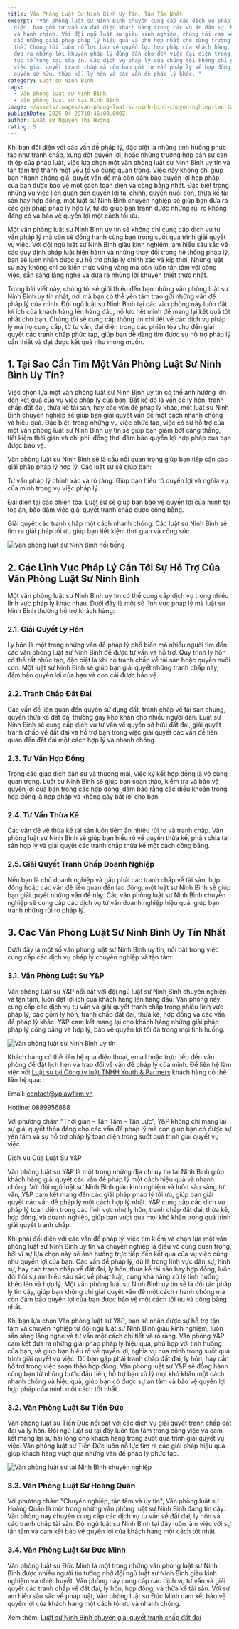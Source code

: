 ```yaml
---
title: Văn Phòng Luật Sư Ninh Bình Uy Tín, Tận Tâm Nhất
excerpt: "Văn phòng luật sư Ninh Bình chuyên cung cấp các dịch vụ pháp lý toàn
  diện, bao gồm tư vấn và đại diện khách hàng trong các vụ án dân sự, hình sự,
  và hành chính. Với đội ngũ luật sư giàu kinh nghiệm, chúng tôi cam kết cung
  cấp những giải pháp pháp lý hiệu quả và phù hợp nhất cho từng trường hợp cụ
  thể. Chúng tôi luôn nỗ lực bảo vệ quyền lợi hợp pháp của khách hàng, từ việc
  đưa ra những lời khuyên pháp lý đúng đắn cho đến việc đại diện trong các thủ
  tục tố tụng tại tòa án. Các dịch vụ pháp lý của chúng tôi không chỉ giới hạn ở
  việc giải quyết tranh chấp mà còn bao gồm tư vấn pháp lý về hợp đồng, đất đai,
  quyền sở hữu, thừa kế, ly hôn và các vấn đề pháp lý khác. "
category: Luật sư Ninh Bình
tags:
  - Văn phòng luật sư Ninh Bình
  - Văn phòng luật sư tại Ninh Bình
image: ~/assets/images/van-phong-luat-su-ninh-binh-chuyen-nghiep-tan-tam.jpg
publishDate: 2025-04-29T10:46:00.000Z
author: Luật sư Nguyễn Thị Hướng
rating: 5
---
```

Khi bạn đối diện với các vấn đề pháp lý, đặc biệt là những tình huống phức tạp như tranh chấp, xung đột quyền lợi, hoặc những trường hợp cần sự can thiệp của pháp luật, việc lựa chọn một văn phòng luật sư Ninh Bình uy tín và tận tâm trở thành một yếu tố vô cùng quan trọng. Việc này không chỉ giúp bạn nhanh chóng giải quyết vấn đề mà còn đảm bảo quyền lợi hợp pháp của bạn được bảo vệ một cách toàn diện và công bằng nhất. Đặc biệt trong những vụ việc liên quan đến quyền lợi tài chính, quyền nuôi con, thừa kế tài sản hay hợp đồng, một luật sư Ninh Bình chuyên nghiệp sẽ giúp bạn đưa ra các giải pháp pháp lý hợp lý, từ đó giúp bạn tránh được những rủi ro không đáng có và bảo vệ quyền lợi một cách tối ưu.

Một văn phòng luật sư Ninh Bình uy tín sẽ không chỉ cung cấp dịch vụ tư vấn pháp lý mà còn sẽ đồng hành cùng bạn trong suốt quá trình giải quyết vụ việc. Với đội ngũ luật sư Ninh Bình giàu kinh nghiệm, am hiểu sâu sắc về các quy định pháp luật hiện hành và những thay đổi trong hệ thống pháp lý, bạn sẽ luôn nhận được sự hỗ trợ pháp lý chính xác và kịp thời. Những luật sư này không chỉ có kiến thức vững vàng mà còn luôn tận tâm với công việc, sẵn sàng lắng nghe và đưa ra những lời khuyên thiết thực nhất.

Trong bài viết này, chúng tôi sẽ giới thiệu đến bạn những văn phòng luật sư Ninh Bình uy tín nhất, nơi mà bạn có thể yên tâm trao gửi những vấn đề pháp lý của mình. Đội ngũ luật sư Ninh Bình tại các văn phòng này luôn đặt lợi ích của khách hàng lên hàng đầu, nỗ lực hết mình để mang lại kết quả tốt nhất cho bạn. Chúng tôi sẽ cung cấp thông tin chi tiết về các dịch vụ pháp lý mà họ cung cấp, từ tư vấn, đại diện trong các phiên tòa cho đến giải quyết các tranh chấp phức tạp, giúp bạn dễ dàng tìm được sự hỗ trợ pháp lý cần thiết và đạt được kết quả như mong muốn.

## 1. Tại Sao Cần Tìm Một Văn Phòng Luật Sư Ninh Bình Uy Tín?

Việc chọn lựa một văn phòng luật sư Ninh Bình uy tín có thể ảnh hưởng lớn đến kết quả của vụ việc pháp lý của bạn. Bất kể đó là vấn đề ly hôn, tranh chấp đất đai, thừa kế tài sản, hay các vấn đề pháp lý khác, một luật sư Ninh Bình chuyên nghiệp sẽ giúp bạn giải quyết vấn đề một cách nhanh chóng và hiệu quả. Đặc biệt, trong những vụ việc phức tạp, việc có sự hỗ trợ của một văn phòng luật sư Ninh Bình uy tín sẽ giúp bạn giảm bớt căng thẳng, tiết kiệm thời gian và chi phí, đồng thời đảm bảo quyền lợi hợp pháp của bạn được bảo vệ.

Văn phòng luật sư Ninh Bình sẽ là cầu nối quan trọng giúp bạn tiếp cận các giải pháp pháp lý hợp lý. Các luật sư sẽ giúp bạn:

Tư vấn pháp lý chính xác và rõ ràng: Giúp bạn hiểu rõ quyền lợi và nghĩa vụ của mình trong vụ việc pháp lý.

Đại diện tại các phiên tòa: Luật sư sẽ giúp bạn bảo vệ quyền lợi của mình tại tòa án, bảo đảm việc giải quyết tranh chấp được công bằng.

Giải quyết các tranh chấp một cách nhanh chóng: Các luật sư Ninh Bình sẽ tìm ra giải pháp tối ưu giúp bạn tiết kiệm thời gian và công sức.

![Văn phòng luật sư Ninh Bình nổi tiếng](~/assets/images/van-phong-luat-su-ninh-binh-noi-tieng.webp "Văn phòng luật sư Ninh Bình nổi tiếng")

## 2. Các Lĩnh Vực Pháp Lý Cần Tới Sự Hỗ Trợ Của Văn Phòng Luật Sư Ninh Bình

Một văn phòng luật sư Ninh Bình uy tín có thể cung cấp dịch vụ trong nhiều lĩnh vực pháp lý khác nhau. Dưới đây là một số lĩnh vực pháp lý mà luật sư Ninh Bình thường hỗ trợ khách hàng:

### 2.1. Giải Quyết Ly Hôn

Ly hôn là một trong những vấn đề pháp lý phổ biến mà nhiều người tìm đến các văn phòng luật sư Ninh Bình để được tư vấn và hỗ trợ. Quy trình ly hôn có thể rất phức tạp, đặc biệt là khi có tranh chấp về tài sản hoặc quyền nuôi con. Một luật sư Ninh Bình sẽ giúp bạn giải quyết những tranh chấp này, đảm bảo quyền lợi của bạn và con cái được bảo vệ.

### 2.2. Tranh Chấp Đất Đai

Các vấn đề liên quan đến quyền sử dụng đất, tranh chấp về tài sản chung, quyền thừa kế đất đai thường gây khó khăn cho nhiều người dân. Luật sư Ninh Bình sẽ cung cấp dịch vụ tư vấn về quyền sở hữu đất đai, giải quyết tranh chấp về đất đai và hỗ trợ bạn trong việc giải quyết các vấn đề liên quan đến đất đai một cách hợp lý và nhanh chóng.

### 2.3. Tư Vấn Hợp Đồng

Trong các giao dịch dân sự và thương mại, việc ký kết hợp đồng là vô cùng quan trọng. Luật sư Ninh Bình sẽ giúp bạn soạn thảo, kiểm tra và bảo vệ quyền lợi của bạn trong các hợp đồng, đảm bảo rằng các điều khoản trong hợp đồng là hợp pháp và không gây bất lợi cho bạn.

### 2.4. Tư Vấn Thừa Kế

Các vấn đề về thừa kế tài sản luôn tiềm ẩn nhiều rủi ro và tranh chấp. Văn phòng luật sư Ninh Bình sẽ giúp bạn hiểu rõ về quyền thừa kế, phân chia tài sản hợp lý và giải quyết các tranh chấp thừa kế một cách công bằng.

### 2.5. Giải Quyết Tranh Chấp Doanh Nghiệp

Nếu bạn là chủ doanh nghiệp và gặp phải các tranh chấp về tài sản, hợp đồng hoặc các vấn đề liên quan đến lao động, một luật sư Ninh Bình sẽ giúp bạn giải quyết những vấn đề này. Các văn phòng luật sư Ninh Bình chuyên nghiệp sẽ cung cấp các dịch vụ tư vấn doanh nghiệp hiệu quả, giúp bạn tránh những rủi ro pháp lý.

## 3. Các Văn Phòng Luật Sư Ninh Bình Uy Tín Nhất

Dưới đây là một số văn phòng luật sư Ninh Bình uy tín, nổi bật trong việc cung cấp các dịch vụ pháp lý chuyên nghiệp và tận tâm:

### 3.1. Văn Phòng Luật Sư Y&P

Văn phòng luật sư Y&P nổi bật với đội ngũ luật sư Ninh Bình chuyên nghiệp và tận tâm, luôn đặt lợi ích của khách hàng lên hàng đầu. Văn phòng này cung cấp các dịch vụ tư vấn và giải quyết tranh chấp trong nhiều lĩnh vực pháp lý, bao gồm ly hôn, tranh chấp đất đai, thừa kế, hợp đồng và các vấn đề pháp lý khác. Y&P cam kết mang lại cho khách hàng những giải pháp pháp lý công bằng và hợp lý, bảo vệ quyền lợi tối đa trong mọi tình huống.

![Văn phòng luật sư Ninh Bình uy tín](~/assets/images/van-phong-luat-su-ninh-binh-uy-tin.jpg "Văn phòng luật sư Ninh Bình uy tín")

Khách hàng có thể liên hệ qua điện thoại, email hoặc trực tiếp đến văn phòng để đặt lịch hẹn và trao đổi về vấn đề pháp lý của mình. Để liên hệ làm việc với [Luật sư tại Công ty luật TNHH Youth & Partners](https://yplawfirm.vn/) khách hàng có thể liên hệ qua:

Email: contact@yplawfirm.vn

Hotline: 0889956888

Với phương châm “Thời gian – Tận Tâm – Tận Lực”, Y&P không chỉ mang lại sự giải quyết thỏa đáng cho các vấn đề pháp lý mà còn giúp bạn có được sự yên tâm và sự hỗ trợ pháp lý toàn diện trong suốt quá trình giải quyết vụ việc

Dịch Vụ Của Luật Sư Y&P

Văn phòng luật sư Y&P là một trong những địa chỉ uy tín tại Ninh Bình giúp khách hàng giải quyết các vấn đề pháp lý một cách hiệu quả và nhanh chóng. Với đội ngũ luật sư Ninh Bình giàu kinh nghiệm và luôn sẵn sàng tư vấn, Y&P cam kết mang đến các giải pháp pháp lý tối ưu, giúp bạn giải quyết các vấn đề pháp lý một cách hợp lý nhất. Y&P cung cấp các dịch vụ pháp lý toàn diện trong các lĩnh vực như ly hôn, tranh chấp đất đai, thừa kế, hợp đồng, và doanh nghiệp, giúp bạn vượt qua mọi khó khăn trong quá trình giải quyết tranh chấp.

Khi phải đối diện với các vấn đề pháp lý, việc tìm kiếm và chọn lựa một văn phòng luật sư Ninh Bình uy tín và chuyên nghiệp là điều vô cùng quan trọng, bởi vì sự lựa chọn này sẽ ảnh hưởng trực tiếp đến kết quả của vụ việc cũng như quyền lợi của bạn. Các vấn đề pháp lý, dù là trong lĩnh vực dân sự, hình sự, hay các tranh chấp về đất đai, ly hôn, thừa kế tài sản hay hợp đồng, luôn đòi hỏi sự am hiểu sâu sắc về pháp luật, cùng khả năng xử lý tình huống khéo léo và hợp lý. Một văn phòng luật sư Ninh Bình uy tín sẽ là đối tác pháp lý tin cậy, giúp bạn không chỉ giải quyết vấn đề một cách nhanh chóng mà còn đảm bảo quyền lợi của bạn được bảo vệ một cách tối ưu và công bằng nhất.

Khi bạn lựa chọn Văn phòng luật sư Y&P, bạn sẽ nhận được sự hỗ trợ tận tâm và chuyên nghiệp từ đội ngũ luật sư Ninh Bình giàu kinh nghiệm, luôn sẵn sàng lắng nghe và tư vấn một cách chi tiết và rõ ràng. Văn phòng Y&P cam kết đưa ra những giải pháp pháp lý hiệu quả, phù hợp với tình huống của bạn, và giúp bạn hiểu rõ về quyền lợi, nghĩa vụ của mình trong suốt quá trình giải quyết vụ việc. Dù bạn gặp phải tranh chấp đất đai, ly hôn, hay cần hỗ trợ trong việc soạn thảo hợp đồng, Văn phòng luật sư Y&P sẽ đồng hành cùng bạn từ những bước đầu tiên, hỗ trợ bạn xử lý mọi khó khăn một cách nhanh chóng và hiệu quả, giúp bạn có được sự an tâm và bảo vệ quyền lợi hợp pháp của mình một cách tốt nhất.

### 3.2. Văn Phòng Luật Sư Tiến Đức

Văn phòng luật sư Tiến Đức nổi bật với các dịch vụ giải quyết tranh chấp đất đai và ly hôn. Đội ngũ luật sư tại đây luôn tận tâm trong công việc và cam kết mang lại sự hài lòng cho khách hàng trong suốt quá trình giải quyết vụ việc. Văn phòng luật sư Tiến Đức luôn nỗ lực tìm ra các giải pháp hiệu quả giúp khách hàng vượt qua những vấn đề pháp lý phức tạp.

![Văn phòng luật sư tại Ninh Bình chuyên nghiệp](~/assets/images/van-phong-luat-su-tai-ninh-binh-chuyen-nghiep.webp "Văn phòng luật sư tại Ninh Bình chuyên nghiệp")

### 3.3. Văn Phòng Luật Sư Hoàng Quân

Với phương châm "Chuyên nghiệp, tận tâm và uy tín", Văn phòng luật sư Hoàng Quân là một trong những văn phòng luật sư Ninh Bình đáng tin cậy. Văn phòng này chuyên cung cấp các dịch vụ tư vấn về đất đai, ly hôn và các tranh chấp tài sản. Đội ngũ luật sư Ninh Bình tại đây luôn làm việc với sự tận tâm và cam kết bảo vệ quyền lợi của khách hàng một cách tốt nhất.

### 3.4. Văn Phòng Luật Sư Đức Minh

Văn phòng luật sư Đức Minh là một trong những văn phòng luật sư Ninh Bình được nhiều người tin tưởng nhờ đội ngũ luật sư Ninh Bình giàu kinh nghiệm và nhiệt huyết. Văn phòng này cung cấp các dịch vụ tư vấn và giải quyết các tranh chấp về đất đai, ly hôn, hợp đồng, và thừa kế tài sản. Với sự am hiểu sâu sắc về pháp luật, Văn phòng luật sư Đức Minh cam kết bảo vệ quyền lợi của khách hàng một cách tối ưu và nhanh chóng. 

Xem thêm: [Luật sư Ninh Bình chuyên giải quyết tranh chấp đất đai](https://yplawfirm.vn/tin-tuc/van-phong-luat-su-ninh-binh-chuyen-giai-quyet-tranh-chap-dat-dai)
